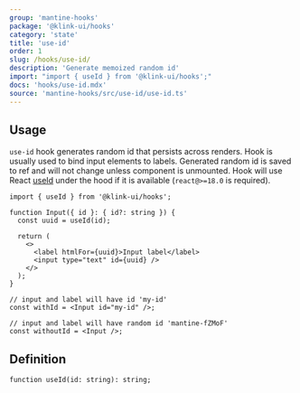 ```yaml
---
group: 'mantine-hooks'
package: '@klink-ui/hooks'
category: 'state'
title: 'use-id'
order: 1
slug: /hooks/use-id/
description: 'Generate memoized random id'
import: "import { useId } from '@klink-ui/hooks';"
docs: 'hooks/use-id.mdx'
source: 'mantine-hooks/src/use-id/use-id.ts'
---
```


## Usage

`use-id` hook generates random id that persists across renders.
Hook is usually used to bind input elements to labels.
Generated random id is saved to ref and will not change unless component is unmounted.
Hook will use React [useId](https://reactjs.org/docs/hooks-reference.html#useid) under the hood
if it is available (`react@>=18.0` is required).

```tsx
import { useId } from '@klink-ui/hooks';

function Input({ id }: { id?: string }) {
  const uuid = useId(id);

  return (
    <>
      <label htmlFor={uuid}>Input label</label>
      <input type="text" id={uuid} />
    </>
  );
}

// input and label will have id 'my-id'
const withId = <Input id="my-id" />;

// input and label will have random id 'mantine-fZMoF'
const withoutId = <Input />;
```

## Definition

```tsx
function useId(id: string): string;
```

